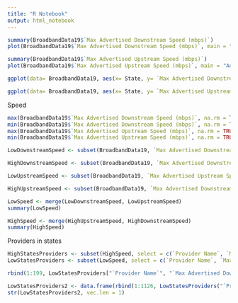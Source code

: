 ```yaml
---
title: "R Notebook"
output: html_notebook
---
```



```r

summary(BroadbandData19$`Max Advertised Downstream Speed (mbps)`)
plot(BroadbandData19$`Max Advertised Downstream Speed (mbps)`, main = "Advertised Downstream Speed", col= "turquoise")

summary(BroadbandData19$`Max Advertised Upstream Speed (mbps)`)
plot(BroadbandData19$`Max Advertised Upstream Speed (mbps)`, main = "Advertised Upstream Speed", col= "orange")

ggplot(data= BroadbandData19, aes(x= State, y= `Max Advertised Downstream Speed (mbps)`, main= "States Downstream Speed")) + geom_point(color= c("turquoise")) + labs(title = "States Downstream Speed", x= "State", y = "Max Advertised Downstream Speed (mbps)") + dev.new(width = 100, height = 1000)

ggplot(data= BroadbandData19, aes(x= State, y= `Max Advertised Upstream Speed (mbps)`, main= "States Upstream Speed")) + geom_point(color= c("orange")) + labs(title = "States Upstream Speed", x= "State", y = "Max Advertised Upstream Speed (mbps)") + dev.new(width = 100, height = 1000)
```

Speed
```r
max(BroadbandData19$`Max Advertised Downstream Speed (mbps)`, na.rm = TRUE)
min(BroadbandData19$`Max Advertised Downstream Speed (mbps)`, na.rm = TRUE)
max(BroadbandData19$`Max Advertised Upstream Speed (mbps)`, na.rm = TRUE)
min(BroadbandData19$`Max Advertised Upstream Speed (mbps)`, na.rm = TRUE)

LowDownstreamSpeed <- subset(BroadbandData19, `Max Advertised Downstream Speed (mbps)` == 0)

HighDownstreamSpeed <- subset(BroadbandData19, `Max Advertised Downstream Speed (mbps)` == 1000)

LowUpstreamSpeed <- subset(BroadbandData19, `Max Advertised Upstream Speed (mbps)` == 0)

HighUpstreamSpeed <- subset(BroadbandData19, `Max Advertised Downstream Speed (mbps)` == 1000)

LowSpeed <- merge(LowDownstreamSpeed, LowUpstreamSpeed)
summary(LowSpeed)

HighSpeed <- merge(HighUpstreamSpeed, HighDownstreamSpeed)
summary(HighSpeed)

```

Providers in states
```r
HighStatesProviders <- subset(HighSpeed, select = c(`Provider Name`, `Max Advertised Upstream Speed (mbps)`, `Max Advertised Downstream Speed (mbps)`, State) )
LowStatesProviders <- subset(LowSpeed, select = c(`Provider Name`, `Max Advertised Upstream Speed (mbps)`, `Max Advertised Downstream Speed (mbps)`, State))

rbind(1:199, LowStatesProviders["`Provider Name`", "`Max Advertised Downstream Speed (mbps)`"])

LowStatesProviders2 <- data.frame(rbind(1:1126, LowStatesProviders("`Provider Name`", "`Max Advertised Downstream Speed (mbps)`"))
str(LowStatesProviders2, vec.len = 1)


```


